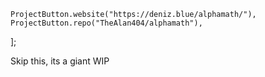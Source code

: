 	ProjectButton.website("https://deniz.blue/alphamath/"),
	ProjectButton.repo("TheAlan404/alphamath"),
];

Skip this, its a giant WIP
